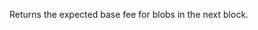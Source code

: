 
Returns the expected base fee for blobs in the next block. <CreditCost network="evm" method="eth_blobbasefee" />
